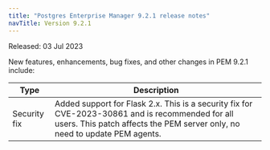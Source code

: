 ```yaml
---
title: "Postgres Enterprise Manager 9.2.1 release notes"
navTitle: Version 9.2.1
---
```


Released: 03 Jul 2023

New features, enhancements, bug fixes, and other changes in PEM 9.2.1 include:

| Type        | Description                                                                                      |
| ----------- | -------------------------------------------------------------------------------------------------|
| Security fix | Added support for Flask 2.x. This is a security fix for CVE-2023-30861 and is recommended for all users. This patch affects the PEM server only, no need to update PEM agents.|
